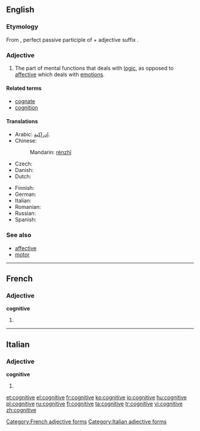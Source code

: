 ==English==

===Etymology===
From {{etyl|la}} {{term|cognitus||lang=la}}, perfect passive participle of {{term|cognosco||I know|lang=la}} + adjective suffix {{term|-ivus||lang=la}}.

===Adjective===
{{en-adj}}

# The part of mental functions that deals with [[logic]], as opposed to [[affective]] which deals with [[emotion]]s.

====Related terms====
* [[cognate]]
* [[cognition]]

====Translations====
{{trans-top|mental functions}}
* Arabic: [[إدراكية]].
* Chinese: {{zh-ts|認知|认知}}
*: Mandarin: [[rèn]][[ zhī]]
* Czech: {{t+|cs|kognitivní}}
* Danish: {{t-|da|kognitiv}}
* Dutch: {{t+|nl|cognitief}}
{{trans-mid}}
* Finnish: {{t-|fi|kognitiivinen}}
* German: {{t+|de|kognitiv}}
* Italian: {{t-|it|cognitivo}}
* Romanian: {{t+|ro|cognitiv}}
* Russian: {{t+|ru|когнитивный}}
* Spanish: {{t+|es|cognitivo}}
{{trans-bottom}}

===See also===
* [[affective]]
* [[motor]]

----

==French==

===Adjective===
'''cognitive''' {{f}}

# {{feminine of|[[cognitif #French|cognitif]]|lang=fr}}

[[Category:French adjective forms]]

----

==Italian==

===Adjective===
'''cognitive''' {{f}}

# {{form of|Feminine plural form|cognitivo|lang=it}}

[[Category:Italian adjective forms]]

[[et:cognitive]]
[[el:cognitive]]
[[fr:cognitive]]
[[ko:cognitive]]
[[io:cognitive]]
[[hu:cognitive]]
[[pl:cognitive]]
[[ru:cognitive]]
[[fi:cognitive]]
[[ta:cognitive]]
[[tr:cognitive]]
[[vi:cognitive]]
[[zh:cognitive]]